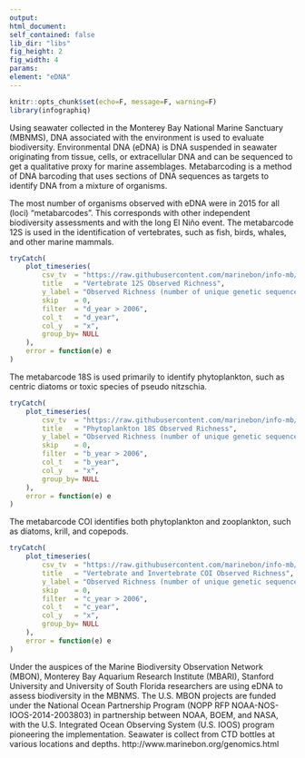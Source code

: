 ```yaml
---
output:
html_document:
self_contained: false
lib_dir: "libs"
fig_height: 2
fig_width: 4
params:
element: "eDNA"
---
```


```r
knitr::opts_chunk$set(echo=F, message=F, warning=F)
library(infographiq)
```

<base target="_parent">
Using seawater collected in the Monterey Bay National Marine Sanctuary (MBNMS), DNA associated with the environment is used to evaluate biodiversity. Environmental DNA (eDNA) is DNA suspended in seawater originating from tissue, cells, or extracellular DNA and can be sequenced to get a qualitative proxy for marine assemblages. Metabarcoding is a method of DNA barcoding that uses sections of DNA sequences as targets to identify DNA from a mixture of organisms.
<p></p>
The most number of organisms observed with eDNA were in 2015 for all (loci) "metabarcodes". This corresponds with other independent biodiversity assessments and with the long El Ni&ntilde;o event. 
The metabarcode 12S is used in the identification of vertebrates, such as fish, birds, whales, and other marine mammals.

```r
tryCatch(
    plot_timeseries(
        csv_tv  = "https://raw.githubusercontent.com/marinebon/info-mb/master/prep/data/eDNA/eDNA_richness_12S.csv",
        title   = "Vertebrate 12S Observed Richness",
        y_label = "Observed Richness (number of unique genetic sequences)",
        skip    = 0,
        filter  = "d_year > 2006",
        col_t   = "d_year",
        col_y   = "x",
        group_by= NULL
    ),
    error = function(e) e
)
```
The metabarcode 18S is used primarily to identify phytoplankton, such as centric diatoms or toxic species of pseudo nitzschia.

```r
tryCatch(
    plot_timeseries(
        csv_tv  = "https://raw.githubusercontent.com/marinebon/info-mb/master/prep/data/eDNA/eDNA_richness_18S.csv",
        title   = "Phytoplankton 18S Observed Richness",
        y_label = "Observed Richness (number of unique genetic sequences)",
        skip    = 0,
        filter  = "b_year > 2006",
        col_t   = "b_year",
        col_y   = "x",
        group_by= NULL
    ),
    error = function(e) e
)
```
The metabarcode COI identifies both phytoplankton and zooplankton, such as diatoms, krill, and copepods.

```r
tryCatch(
    plot_timeseries(
        csv_tv  = "https://raw.githubusercontent.com/marinebon/info-mb/master/prep/data/eDNA/eDNA_richness_COI.csv",
        title   = "Vertebrate and Invertebrate COI Observed Richness",
        y_label = "Observed Richness (number of unique genetic sequences)",
        skip    = 0,
        filter  = "c_year > 2006",
        col_t   = "c_year",
        col_y   = "x",
        group_by= NULL
    ),
    error = function(e) e
)
```
Under the auspices of the Marine Biodiversity Observation Network (MBON), Monterey Bay Aquarium Research Institute (MBARI), Stanford University and University of South Florida researchers are using eDNA to assess biodiversity in the MBNMS. The U.S. MBON projects are funded under the National Ocean Partnership Program (NOPP RFP NOAA-NOS-IOOS-2014-2003803) in partnership between NOAA, BOEM, and NASA, with the U.S. Integrated Ocean Observing System (U.S. IOOS) program pioneering the implementation. Seawater is collect from CTD bottles at various locations and depths. http://www.marinebon.org/genomics.html
